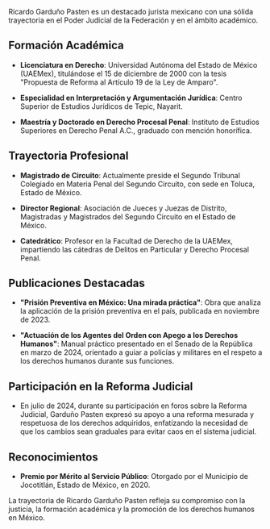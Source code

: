 Ricardo Garduño Pasten es un destacado jurista mexicano con una sólida trayectoria en el Poder Judicial de la Federación y en el ámbito académico.

## Formación Académica

- **Licenciatura en Derecho**: Universidad Autónoma del Estado de México (UAEMex), titulándose el 15 de diciembre de 2000 con la tesis "Propuesta de Reforma al Artículo 19 de la Ley de Amparo".

- **Especialidad en Interpretación y Argumentación Jurídica**: Centro Superior de Estudios Jurídicos de Tepic, Nayarit.

- **Maestría y Doctorado en Derecho Procesal Penal**: Instituto de Estudios Superiores en Derecho Penal A.C., graduado con mención honorífica.

## Trayectoria Profesional

- **Magistrado de Circuito**: Actualmente preside el Segundo Tribunal Colegiado en Materia Penal del Segundo Circuito, con sede en Toluca, Estado de México.

- **Director Regional**: Asociación de Jueces y Juezas de Distrito, Magistradas y Magistrados del Segundo Circuito en el Estado de México.

- **Catedrático**: Profesor en la Facultad de Derecho de la UAEMex, impartiendo las cátedras de Delitos en Particular y Derecho Procesal Penal.

## Publicaciones Destacadas

- **"Prisión Preventiva en México: Una mirada práctica"**: Obra que analiza la aplicación de la prisión preventiva en el país, publicada en noviembre de 2023.

- **"Actuación de los Agentes del Orden con Apego a los Derechos Humanos"**: Manual práctico presentado en el Senado de la República en marzo de 2024, orientado a guiar a policías y militares en el respeto a los derechos humanos durante sus funciones.

## Participación en la Reforma Judicial

- En julio de 2024, durante su participación en foros sobre la Reforma Judicial, Garduño Pasten expresó su apoyo a una reforma mesurada y respetuosa de los derechos adquiridos, enfatizando la necesidad de que los cambios sean graduales para evitar caos en el sistema judicial.

## Reconocimientos

- **Premio por Mérito al Servicio Público**: Otorgado por el Municipio de Jocotitlán, Estado de México, en 2020.

La trayectoria de Ricardo Garduño Pasten refleja su compromiso con la justicia, la formación académica y la promoción de los derechos humanos en México.
